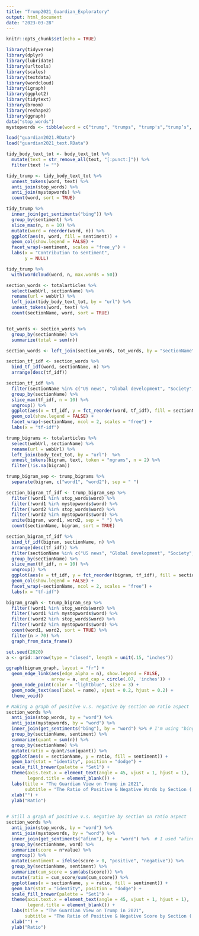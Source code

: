 ```yaml
---
title: "Trump2021_Guardian_Exploratory"
output: html_document
date: "2023-03-28"
---
```


```r
knitr::opts_chunk$set(echo = TRUE)
```

```r
library(tidyverse)
library(dplyr)
library(lubridate)
library(urltools)
library(scales)
library(textdata)
library(wordcloud)
library(igraph) 
library(ggplot2)
library(tidytext)
library(broom)
library(reshape2)
library(ggraph)
data("stop_words")
mystopwords <- tibble(word = c("trump", "trumps", "trump's","trump’s", "biden", "biden's", "biden’s", "donald", "u.s"))

load("guardian2021.RData")
load("guardian2021_text.RData")
```


```r
tidy_body_text_tot <- body_text_tot %>%
  mutate(text = str_remove_all(text, "[:punct:]")) %>% 
  filter(text != "")

tidy_trump <- tidy_body_text_tot %>% 
  unnest_tokens(word, text) %>% 
  anti_join(stop_words) %>% 
  anti_join(mystopwords) %>% 
  count(word, sort = TRUE)

tidy_trump %>% 
  inner_join(get_sentiments("bing")) %>% 
  group_by(sentiment) %>% 
  slice_max(n, n = 10) %>% 
  mutate(word = reorder(word, n)) %>% 
  ggplot(aes(n, word, fill = sentiment)) +
  geom_col(show.legend = FALSE) +
  facet_wrap(~sentiment, scales = "free_y") +
  labs(x = "Contribution to sentiment",
       y = NULL)
```

```r
tidy_trump %>%
  with(wordcloud(word, n, max.words = 50))
```

```r
section_words <- totalarticles %>% 
  select(webUrl, sectionName) %>% 
  rename(url = webUrl) %>% 
  left_join(tidy_body_text_tot, by = "url") %>% 
  unnest_tokens(word, text) %>% 
  count(sectionName, word, sort = TRUE)


tot_words <- section_words %>% 
  group_by(sectionName) %>% 
  summarize(total = sum(n))

section_words <- left_join(section_words, tot_words, by = "sectionName")

section_tf_idf <- section_words %>% 
  bind_tf_idf(word, sectionName, n) %>% 
  arrange(desc(tf_idf))

section_tf_idf %>% 
  filter(sectionName %in% c("US news", "Global development", "Society", "News", "Politics")) %>% 
  group_by(sectionName) %>% 
  slice_max(tf_idf, n = 10) %>% 
  ungroup() %>% 
  ggplot(aes(x = tf_idf, y = fct_reorder(word, tf_idf), fill = sectionName)) +
  geom_col(show.legend = FALSE) +
  facet_wrap(~sectionName, ncol = 2, scales = "free") +
  labs(x = "tf-idf")

```
```r
trump_bigrams <- totalarticles %>% 
  select(webUrl, sectionName) %>% 
  rename(url = webUrl) %>% 
  left_join(body_text_tot, by = "url")  %>% 
  unnest_tokens(bigram, text, token = "ngrams", n = 2) %>% 
  filter(!is.na(bigram))

trump_bigram_sep <- trump_bigrams %>% 
  separate(bigram, c("word1", "word2"), sep = " ")

section_bigram_tf_idf <- trump_bigram_sep %>% 
  filter(!word1 %in% stop_words$word) %>% 
  filter(!word1 %in% mystopwords$word) %>% 
  filter(!word2 %in% stop_words$word) %>% 
  filter(!word2 %in% mystopwords$word) %>% 
  unite(bigram, word1, word2, sep = " ") %>% 
  count(sectionName, bigram, sort = TRUE)

section_bigram_tf_idf %>% 
  bind_tf_idf(bigram, sectionName, n) %>% 
  arrange(desc(tf_idf)) %>% 
  filter(sectionName %in% c("US news", "Global development", "Society", "News", "Politics")) %>% 
  group_by(sectionName) %>% 
  slice_max(tf_idf, n = 10) %>% 
  ungroup() %>% 
  ggplot(aes(x = tf_idf, y = fct_reorder(bigram, tf_idf), fill = sectionName)) +
  geom_col(show.legend = FALSE) +
  facet_wrap(~sectionName, ncol = 2, scales = "free") +
  labs(x = "tf-idf")

bigram_graph <- trump_bigram_sep %>% 
  filter(!word1 %in% stop_words$word) %>% 
  filter(!word1 %in% mystopwords$word) %>% 
  filter(!word2 %in% stop_words$word) %>% 
  filter(!word2 %in% mystopwords$word) %>% 
  count(word1, word2, sort = TRUE) %>% 
  filter(n > 70) %>% 
  graph_from_data_frame()

set.seed(2020)
a <- grid::arrow(type = "closed", length = unit(.15, "inches"))

ggraph(bigram_graph, layout = "fr") +
  geom_edge_link(aes(edge_alpha = n), show.legend = FALSE,
                 arrow = a, end_cap = circle(.07, 'inches')) +
  geom_node_point(color = "lightblue", size = 3) +
  geom_node_text(aes(label = name), vjust = 0.2, hjust = 0.2) +
  theme_void()
```

```r
# Making a graph of positive v.s. negative by section on ratio aspect
section_words %>% 
  anti_join(stop_words, by = "word") %>% 
  anti_join(mystopwords, by = "word") %>% 
  inner_join(get_sentiments("bing"), by = "word") %>% # I'm using "bing" package here to count the quant of positive and negative words
  group_by(sectionName, sentiment) %>% 
  summarize(quant = sum(n)) %>% 
  group_by(sectionName) %>% 
  mutate(ratio = quant/sum(quant)) %>% 
  ggplot(aes(x = sectionName, y = ratio, fill = sentiment)) +
  geom_bar(stat = "identity", position = "dodge") + 
  scale_fill_brewer(palette = "Set1") + 
  theme(axis.text.x = element_text(angle = 45, vjust = 1, hjust = 1),
        legend.title = element_blank()) +
  labs(title = "The Guardian View on Trump in 2021",
       subtitle = "The Ratio of Positive & Negative Words by Section ('bing')") +
  xlab("") +
  ylab("Ratio")
  
```

```r
# Still a graph of positive v.s. negative by section on ratio aspect
section_words %>% 
  anti_join(stop_words, by = "word") %>% 
  anti_join(mystopwords, by = "word") %>% 
  inner_join(get_sentiments("afinn"), by = "word") %>%  # I used "afinn" package here to get the score of each word
  group_by(sectionName, word) %>% 
  summarize(score = n*value) %>% 
  ungroup() %>% 
  mutate(sentiment = ifelse(score > 0, "positive", "negative")) %>% 
  group_by(sectionName, sentiment) %>% 
  summarize(cum_score = sum(abs(score))) %>% 
  mutate(ratio = cum_score/sum(cum_score)) %>% 
  ggplot(aes(x = sectionName, y = ratio, fill = sentiment)) +
  geom_bar(stat = "identity", position = "dodge") + 
  scale_fill_brewer(palette = "Set1") + 
  theme(axis.text.x = element_text(angle = 45, vjust = 1, hjust = 1),
        legend.title = element_blank()) +
  labs(title = "The Guardian View on Trump in 2021",
       subtitle = "The Ratio of Positive & Negative Score by Section ('afinn')") +
  xlab("") +
  ylab("Ratio")
```

